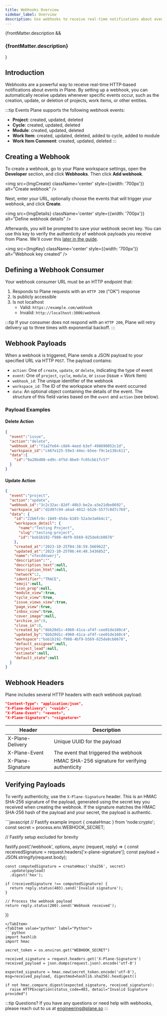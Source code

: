 ```yaml
---
title: Webhooks Overview
sidebar_label: Overview
description: Use webhooks to receive real-time notifications about events in Plane.
---
```


{frontMatter.description && <h3 className="description">{frontMatter.description}</h3>}

## Introduction

Webhooks are a powerful way to receive real-time HTTP-based notifications about events in Plane. By setting up a webhook, you can automatically receive updates whenever specific events occur, such as the creation, update, or deletion of projects, work items, or other entities.

:::tip Events
Plane supports the following webhook events:

- **Project**: created, updated, deleted
- **Cycle**: created, updated, deleted
- **Module**: created, updated, deleted
- **Work Item**: created, updated, deleted, added to cycle, added to module
- **Work Item Comment**: created, updated, deleted
:::

## Creating a Webhook

To create a webhook, go to your Plane workspace settings, open the **Developer** section, and click **Webhooks**. Then click **Add webhook**.


<img src={ImgCreate} className='center' style={{width: '700px'}} alt="Create webhook" />

Next, enter your URL, optionally choose the events that will trigger your webhook, and click **Create**.


<img src={ImgDetails} className='center' style={{width: '700px'}} alt="Define webhook details" />

Afterwards, you will be prompted to save your webhook secret key. You can use this key to verify the authenticity of webhook payloads you receive from Plane. We'll cover this [later in the guide](#verifying-payloads).


<img src={ImgKey} className='center' style={{width: '700px'}} alt="Webhook key created" />

## Defining a Webhook Consumer

Your webhook consumer URL must be an HTTP endpoint that:
1. Responds to Plane requests with an `HTTP 200` ("OK") response
2. Is publicly accessible
3. Is not localhost
    - Valid: `https://example.com/webhook`
    - Invalid: `http://localhost:3000/webhook`

:::tip
If your consumer does not respond with an `HTTP 200`, Plane will retry delivery up to three times with exponential backoff.
:::

## Webhook Payloads

When a webhook is triggered, Plane sends a JSON payload to your specified URL via HTTP `POST`. The payload contains:
- `action`: One of `create`, `update`, or `delete`, indicating the type of event
- `event`: One of `project`, `cycle`, `module`, or `issue` (issue = Work Item)
- `webhook_id`: The unique identifier of the webhook
- `workspace_id`: The ID of the workspace where the event occurred
- `data`: An optional object containing the details of the event. The structure of this field varies based on the `event` and `action` (see below).

### Payload Examples

#### Delete Action

```json
{
  "event":"issue",
  "action":"delete",
  "webhook_id":"f1a2fe64-c8d4-4eed-b3ef-498690052c1d",
  "workspace_id":"c467e125-59e3-44ec-b5ee-f9c1e138c611",
  "data":{
    "id":"9a28bd00-ed9c-4f5d-8be9-fc05cbb1fc57"
  }
}
```

#### Update Action

```json
{
  "event":"project",
  "action":"update",
  "webhook_id":"3c2c32ac-82df-48b3-be2a-a3e21dbe8692",
  "workspace_id":"d2d97c94-a6ad-4012-b526-5577c0d7c769",
  "data": {
    "id":"22b6fc9c-1849-45da-b103-52a3e3a6b4c1",
    "workspace_detail": {
      "name":"Testing Project",
      "slug":"testing-project",
      "id":"bob1b192-f988-4bf9-b569-825de8cb0678"
    },
    "created_at":"2023-10-25T04:38:59.566962Z",
    "updated_at":"2023-10-25T06:44:48.543685Z",
    "name":"vfecddcwerj",
    "description":"",
    "description_text":null,
    "description_html":null,
    "network":2,
    "identifier":"TRACE",
    "emoji":null,
    "icon_prop":null,
    "module_view":true,
    "cycle_view":true,
    "issue_views_view":true,
    "page_view":true,
    "inbox_view":true,
    "cover_image":null,
    "archive_in":0,
    "close_in":0,
    "created_by":"6bb20d1c-4960-41ca-af4f-cee01de160c4",
    "updated_by":"6bb20d1c-4960-41ca-af4f-cee01de160c4",
    "workspace":"bob1b192-f988-4bf9-b569-825de8cb0678",
    "default_assignee":null,
    "project_lead":null,
    "estimate":null,
    "default_state":null
  }
}
```

## Webhook Headers

Plane includes several HTTP headers with each webhook payload:

```json
"Content-Type": "application/json",
"X-Plane-Delivery": "<uuid>",
"X-Plane-Event": "<event>",
"X-Plane-Signature": "<signature>"
```

| Header            | Description                                        |
| ----------------- | -------------------------------------------------- |
| X-Plane-Delivery  | Unique UUID for the payload                        |
| X-Plane-Event     | The event that triggered the webhook               |
| X-Plane-Signature | HMAC SHA-256 signature for verifying authenticity  |

## Verifying Payloads

To verify authenticity, use the `X-Plane-Signature` header. This is an HMAC
SHA-256 signature of the payload, generated using the secret key you received
when creating the webhook. If the signature matches the HMAC SHA-256 hash of the
payload and your secret, the payload is authentic.


<Tabs>
  <TabItem value="NodeJS" label="NodeJS" default>
  ```javascript
  // Fastify example
  import { createHmac } from 'node:crypto';
  const secret = process.env.WEBHOOK_SECRET;

  // Fastify setup excluded for brevity

  fastify.post('/webhook', options, async (request, reply) => {
    const receivedSignature = request.headers['x-plane-signature'];
    const payload = JSON.stringify(request.body);

    const computedSignature = createHmac('sha256', secret)
      .update(payload)
      .digest('hex');

    if (receivedSignature !== computedSignature) {
      return reply.status(403).send('Invalid signature');
    }

    // Process the webhook payload
    return reply.status(200).send('Webhook received');
  })
  ```
  </TabItem>
  <TabItem value="python" label="Python">
  ```python
  import hashlib
  import hmac

  secret_token = os.environ.get("WEBHOOK_SECRET")

  received_signature = request.headers.get('X-Plane-Signature')
  received_payload = json.dumps(request.json).encode('utf-8')

  expected_signature = hmac.new(secret_token.encode('utf-8'), msg=received_payload, digestmod=hashlib.sha256).hexdigest()

  if not hmac.compare_digest(expected_signature, received_signature):
    raise HTTPException(status_code=403, detail="Invalid Signature provided")
  ```
  </TabItem>
</Tabs>

:::tip Questions?
If you have any questions or need help with webhooks, please reach out to us at engineering@plane.so
:::
